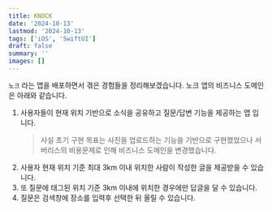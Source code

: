 ```yaml
---
title: KNOCK 
date: '2024-10-13'
lastmod: '2024-10-13'
tags: ['iOS', 'SwiftUI']
draft: false 
summary: ''
images: []
---
```


`노크` 라는 앱을 배포하면서 겪은 경험들을 정리해보겠습니다. 노크 앱의 비즈니스 도메인은 아래와 같습니다.

1. 사용자들이 현재 위치 기반으로 소식을 공유하고 질문/답변 기능을 제공하는 앱 입니다.
    > 사실 초기 구현 목표는 사진을 업로드하는 기능을 기반으로 구현했었으나 서버리스의 비용문제로 인해 비즈니스 도메인을 변경했습니다.
2. 사용자 현재 위치 기준 최대 3km 이내 위치한 사람이 작성한 글을 제공받을 수 있습니다.
3. 또 질문에 태그된 위치 기준 3km 이내에 위치한 경우에만 답글을 달 수 있습니다.
4. 질문은 검색창에 장소를 입력후 선택한 뒤 올릴 수 있습니다.